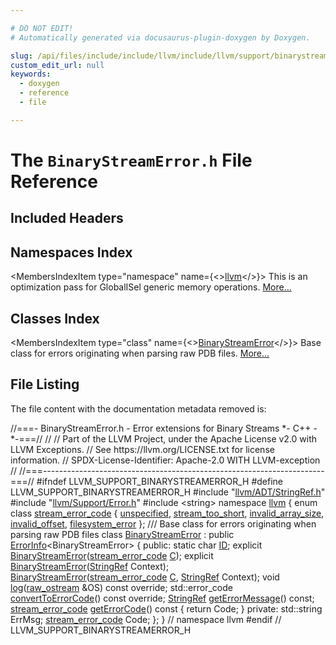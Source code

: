 ```yaml
---

# DO NOT EDIT!
# Automatically generated via docusaurus-plugin-doxygen by Doxygen.

slug: /api/files/include/include/llvm/include/llvm/support/binarystreamerror-h
custom_edit_url: null
keywords:
  - doxygen
  - reference
  - file

---
```





# The `BinaryStreamError.h` File Reference

<DoxygenPage pluginConfig={pluginConfig}>



## Included Headers

<IncludesList>
<IncludesListItem
  filePath="llvm/ADT/StringRef.h"
  permalink="/docs/api/files/include/include/llvm/include/llvm/adt/stringref-h"
  isLocal="true" />
<IncludesListItem
  filePath="llvm/Support/Error.h"
  permalink="/docs/api/files/include/include/llvm/include/llvm/support/error-h"
  isLocal="true" />
<IncludesListItem
  filePath="string"
  permalink=""
  isLocal="false" />
</IncludesList>

## Namespaces Index

<MembersIndex>

<MembersIndexItem
  type="namespace"
  name={<><a href="/docs/api/namespaces/llvm">llvm</a></>}>
This is an optimization pass for GlobalISel generic memory operations. <a href="/docs/api/namespaces/llvm/#details">More...</a>
</MembersIndexItem>

</MembersIndex>

## Classes Index

<MembersIndex>

<MembersIndexItem
  type="class"
  name={<><a href="/docs/api/classes/llvm/binarystreamerror">BinaryStreamError</a></>}>
Base class for errors originating when parsing raw PDB files. <a href="/docs/api/classes/llvm/binarystreamerror/#details">More...</a>
</MembersIndexItem>

</MembersIndex>


## File Listing

The file content with the documentation metadata removed is:

<ProgramListing>

<Link id="l00001" /><CodeLine lineNumber="1"><Highlight kind="comment">//===- BinaryStreamError.h - Error extensions for Binary Streams &#42;- C++ -&#42;-===//</Highlight><Highlight kind="normal"></Highlight></CodeLine>
<Link id="l00002" /><CodeLine lineNumber="2"><Highlight kind="normal"></Highlight><Highlight kind="comment">//</Highlight><Highlight kind="normal"></Highlight></CodeLine>
<Link id="l00003" /><CodeLine lineNumber="3"><Highlight kind="normal"></Highlight><Highlight kind="comment">// Part of the LLVM Project, under the Apache License v2.0 with LLVM Exceptions.</Highlight><Highlight kind="normal"></Highlight></CodeLine>
<Link id="l00004" /><CodeLine lineNumber="4"><Highlight kind="normal"></Highlight><Highlight kind="comment">// See https://llvm.org/LICENSE.txt for license information.</Highlight><Highlight kind="normal"></Highlight></CodeLine>
<Link id="l00005" /><CodeLine lineNumber="5"><Highlight kind="normal"></Highlight><Highlight kind="comment">// SPDX-License-Identifier: Apache-2.0 WITH LLVM-exception</Highlight><Highlight kind="normal"></Highlight></CodeLine>
<Link id="l00006" /><CodeLine lineNumber="6"><Highlight kind="normal"></Highlight><Highlight kind="comment">//</Highlight><Highlight kind="normal"></Highlight></CodeLine>
<Link id="l00007" /><CodeLine lineNumber="7"><Highlight kind="normal"></Highlight><Highlight kind="comment">//===----------------------------------------------------------------------===//</Highlight><Highlight kind="normal"></Highlight></CodeLine>
<Link id="l00008" /><CodeLine lineNumber="8"><Highlight kind="normal"></Highlight></CodeLine>
<Link id="l00009" /><CodeLine lineNumber="9"><Highlight kind="normal"></Highlight><Highlight kind="preprocessor">#ifndef LLVM&#95;SUPPORT&#95;BINARYSTREAMERROR&#95;H</Highlight><Highlight kind="normal"></Highlight></CodeLine>
<Link id="l00010" /><CodeLine lineNumber="10"><Highlight kind="normal"></Highlight><Highlight kind="preprocessor">#define LLVM&#95;SUPPORT&#95;BINARYSTREAMERROR&#95;H</Highlight><Highlight kind="normal"></Highlight></CodeLine>
<Link id="l00011" /><CodeLine lineNumber="11"><Highlight kind="normal"></Highlight></CodeLine>
<Link id="l00012" /><CodeLine lineNumber="12"><Highlight kind="normal"></Highlight><Highlight kind="preprocessor">#include &quot;<a href="/docs/api/files/include/include/llvm/include/llvm/adt/stringref-h">llvm/ADT/StringRef.h</a>&quot;</Highlight><Highlight kind="normal"></Highlight></CodeLine>
<Link id="l00013" /><CodeLine lineNumber="13"><Highlight kind="normal"></Highlight><Highlight kind="preprocessor">#include &quot;<a href="/docs/api/files/include/include/llvm/include/llvm/support/error-h">llvm/Support/Error.h</a>&quot;</Highlight><Highlight kind="normal"></Highlight></CodeLine>
<Link id="l00014" /><CodeLine lineNumber="14"><Highlight kind="normal"></Highlight></CodeLine>
<Link id="l00015" /><CodeLine lineNumber="15"><Highlight kind="normal"></Highlight><Highlight kind="preprocessor">#include &lt;string&gt;</Highlight><Highlight kind="normal"></Highlight></CodeLine>
<Link id="l00016" /><CodeLine lineNumber="16"><Highlight kind="normal"></Highlight></CodeLine>
<Link id="l00017" /><CodeLine lineNumber="17"><Highlight kind="normal"></Highlight><Highlight kind="keyword">namespace </Highlight><Highlight kind="normal"><a href="/docs/api/namespaces/llvm">llvm</a> &#123;</Highlight></CodeLine>
<Link id="l00018" /><CodeLine lineNumber="18" lineLink="/docs/api/namespaces/llvm/#ace5dca6857eec227e4eddc4ce820b89d"><Highlight kind="normal"></Highlight><Highlight kind="keyword">enum class</Highlight><Highlight kind="normal"> <a href="/docs/api/namespaces/llvm/#ace5dca6857eec227e4eddc4ce820b89d">stream&#95;error&#95;code</a> &#123;</Highlight></CodeLine>
<Link id="l00019" /><CodeLine lineNumber="19" lineLink="/docs/api/namespaces/llvm/#ace5dca6857eec227e4eddc4ce820b89dad415f0e30c471dfdd9bc4f827329ef48"><Highlight kind="normal">  <a href="/docs/api/namespaces/llvm/#ace5dca6857eec227e4eddc4ce820b89dad415f0e30c471dfdd9bc4f827329ef48">unspecified</a>,</Highlight></CodeLine>
<Link id="l00020" /><CodeLine lineNumber="20" lineLink="/docs/api/namespaces/llvm/#ace5dca6857eec227e4eddc4ce820b89dad88b43968f2dd7eb3d9d40060fbacc98"><Highlight kind="normal">  <a href="/docs/api/namespaces/llvm/#ace5dca6857eec227e4eddc4ce820b89dad88b43968f2dd7eb3d9d40060fbacc98">stream&#95;too&#95;short</a>,</Highlight></CodeLine>
<Link id="l00021" /><CodeLine lineNumber="21" lineLink="/docs/api/namespaces/llvm/#ace5dca6857eec227e4eddc4ce820b89da11f674242a86a560ba9f4b389bb0fc5a"><Highlight kind="normal">  <a href="/docs/api/namespaces/llvm/#ace5dca6857eec227e4eddc4ce820b89da11f674242a86a560ba9f4b389bb0fc5a">invalid&#95;array&#95;size</a>,</Highlight></CodeLine>
<Link id="l00022" /><CodeLine lineNumber="22" lineLink="/docs/api/namespaces/llvm/#ace5dca6857eec227e4eddc4ce820b89daf6579f9fbeb5034d9165fe820866b23b"><Highlight kind="normal">  <a href="/docs/api/namespaces/llvm/#ace5dca6857eec227e4eddc4ce820b89daf6579f9fbeb5034d9165fe820866b23b">invalid&#95;offset</a>,</Highlight></CodeLine>
<Link id="l00023" /><CodeLine lineNumber="23" lineLink="/docs/api/namespaces/llvm/#ace5dca6857eec227e4eddc4ce820b89da71b8619c23e0ef128682c5871446c690"><Highlight kind="normal">  <a href="/docs/api/namespaces/llvm/#ace5dca6857eec227e4eddc4ce820b89da71b8619c23e0ef128682c5871446c690">filesystem&#95;error</a></Highlight></CodeLine>
<Link id="l00024" /><CodeLine lineNumber="24"><Highlight kind="normal">&#125;;</Highlight></CodeLine>
<Link id="l00025" /><CodeLine lineNumber="25"><Highlight kind="normal"></Highlight><Highlight kind="comment"></Highlight></CodeLine>
<Link id="l00026" /><CodeLine lineNumber="26"><Highlight kind="comment">/// Base class for errors originating when parsing raw PDB files</Highlight><Highlight kind="normal"></Highlight></CodeLine>
<Link id="l00027" /><CodeLine lineNumber="27" lineLink="/docs/api/classes/llvm/binarystreamerror"><Highlight kind="normal"></Highlight><Highlight kind="keyword">class </Highlight><Highlight kind="normal"><a href="/docs/api/classes/llvm/binarystreamerror/#a838d7f2cbe31c17bee3c1fb18ea832aa">BinaryStreamError</a> : </Highlight><Highlight kind="keyword">public</Highlight><Highlight kind="normal"> <a href="/docs/api/classes/llvm/errorinfo">ErrorInfo</a>&lt;BinaryStreamError&gt; &#123;</Highlight></CodeLine>
<Link id="l00028" /><CodeLine lineNumber="28"><Highlight kind="normal"></Highlight><Highlight kind="keyword">public</Highlight><Highlight kind="normal">:</Highlight></CodeLine>
<Link id="l00029" /><CodeLine lineNumber="29" lineLink="/docs/api/classes/llvm/binarystreamerror/#a52d955023ca0985818cb1b1f425c0567"><Highlight kind="normal">  </Highlight><Highlight kind="keyword">static</Highlight><Highlight kind="normal"> </Highlight><Highlight kind="keywordtype">char</Highlight><Highlight kind="normal"> <a href="/docs/api/classes/llvm/binarystreamerror/#a52d955023ca0985818cb1b1f425c0567">ID</a>;</Highlight></CodeLine>
<Link id="l00030" /><CodeLine lineNumber="30"><Highlight kind="normal">  </Highlight><Highlight kind="keyword">explicit</Highlight><Highlight kind="normal"> <a href="/docs/api/classes/llvm/binarystreamerror/#a838d7f2cbe31c17bee3c1fb18ea832aa">BinaryStreamError</a>(<a href="/docs/api/namespaces/llvm/#ace5dca6857eec227e4eddc4ce820b89d">stream&#95;error&#95;code</a> <a href="/docs/api/namespaces/llvm/callingconv/#ac6aa1387c4375260e2468eb5a77fdb4cafd841a49aec1539bc88abc8ff9e170fb">C</a>);</Highlight></CodeLine>
<Link id="l00031" /><CodeLine lineNumber="31"><Highlight kind="normal">  </Highlight><Highlight kind="keyword">explicit</Highlight><Highlight kind="normal"> <a href="/docs/api/classes/llvm/binarystreamerror/#a838d7f2cbe31c17bee3c1fb18ea832aa">BinaryStreamError</a>(<a href="/docs/api/classes/llvm/stringref">StringRef</a> Context);</Highlight></CodeLine>
<Link id="l00032" /><CodeLine lineNumber="32"><Highlight kind="normal">  <a href="/docs/api/classes/llvm/binarystreamerror/#a838d7f2cbe31c17bee3c1fb18ea832aa">BinaryStreamError</a>(<a href="/docs/api/namespaces/llvm/#ace5dca6857eec227e4eddc4ce820b89d">stream&#95;error&#95;code</a> <a href="/docs/api/namespaces/llvm/callingconv/#ac6aa1387c4375260e2468eb5a77fdb4cafd841a49aec1539bc88abc8ff9e170fb">C</a>, <a href="/docs/api/classes/llvm/stringref">StringRef</a> Context);</Highlight></CodeLine>
<Link id="l00033" /><CodeLine lineNumber="33"><Highlight kind="normal"></Highlight></CodeLine>
<Link id="l00034" /><CodeLine lineNumber="34"><Highlight kind="normal">  </Highlight><Highlight kind="keywordtype">void</Highlight><Highlight kind="normal"> <a href="/docs/api/classes/llvm/binarystreamerror/#a9d343b8585f3d82a91ba629046390815">log</a>(<a href="/docs/api/classes/llvm/raw-ostream">raw&#95;ostream</a> &amp;OS) </Highlight><Highlight kind="keyword">const override</Highlight><Highlight kind="normal">;</Highlight></CodeLine>
<Link id="l00035" /><CodeLine lineNumber="35"><Highlight kind="normal">  std::error&#95;code <a href="/docs/api/classes/llvm/binarystreamerror/#a4a9a143295407ff8b787471f2481ebbf">convertToErrorCode</a>() </Highlight><Highlight kind="keyword">const override</Highlight><Highlight kind="normal">;</Highlight></CodeLine>
<Link id="l00036" /><CodeLine lineNumber="36"><Highlight kind="normal"></Highlight></CodeLine>
<Link id="l00037" /><CodeLine lineNumber="37"><Highlight kind="normal">  <a href="/docs/api/classes/llvm/stringref">StringRef</a> <a href="/docs/api/classes/llvm/binarystreamerror/#aa0c0a3fc0d5ade86d106150ea1fa1ed0">getErrorMessage</a>() </Highlight><Highlight kind="keyword">const</Highlight><Highlight kind="normal">;</Highlight></CodeLine>
<Link id="l00038" /><CodeLine lineNumber="38"><Highlight kind="normal"></Highlight></CodeLine>
<Link id="l00039" /><CodeLine lineNumber="39" lineLink="/docs/api/classes/llvm/binarystreamerror/#af6b931ab3d6f06f7fb09db061637df15"><Highlight kind="normal">  <a href="/docs/api/namespaces/llvm/#ace5dca6857eec227e4eddc4ce820b89d">stream&#95;error&#95;code</a> <a href="/docs/api/classes/llvm/binarystreamerror/#af6b931ab3d6f06f7fb09db061637df15">getErrorCode</a>()</Highlight><Highlight kind="keyword"> const </Highlight><Highlight kind="normal">&#123; </Highlight><Highlight kind="keywordflow">return</Highlight><Highlight kind="normal"> Code; &#125;</Highlight></CodeLine>
<Link id="l00040" /><CodeLine lineNumber="40"><Highlight kind="normal"></Highlight></CodeLine>
<Link id="l00041" /><CodeLine lineNumber="41"><Highlight kind="normal"></Highlight><Highlight kind="keyword">private</Highlight><Highlight kind="normal">:</Highlight></CodeLine>
<Link id="l00042" /><CodeLine lineNumber="42"><Highlight kind="normal">  std::string ErrMsg;</Highlight></CodeLine>
<Link id="l00043" /><CodeLine lineNumber="43"><Highlight kind="normal">  <a href="/docs/api/namespaces/llvm/#ace5dca6857eec227e4eddc4ce820b89d">stream&#95;error&#95;code</a> Code;</Highlight></CodeLine>
<Link id="l00044" /><CodeLine lineNumber="44"><Highlight kind="normal">&#125;;</Highlight></CodeLine>
<Link id="l00045" /><CodeLine lineNumber="45"><Highlight kind="normal">&#125; </Highlight><Highlight kind="comment">// namespace llvm</Highlight><Highlight kind="normal"></Highlight></CodeLine>
<Link id="l00046" /><CodeLine lineNumber="46"><Highlight kind="normal"></Highlight></CodeLine>
<Link id="l00047" /><CodeLine lineNumber="47"><Highlight kind="normal"></Highlight><Highlight kind="preprocessor">#endif </Highlight><Highlight kind="comment">// LLVM&#95;SUPPORT&#95;BINARYSTREAMERROR&#95;H</Highlight><Highlight kind="normal"></Highlight></CodeLine>

</ProgramListing>

</DoxygenPage>
